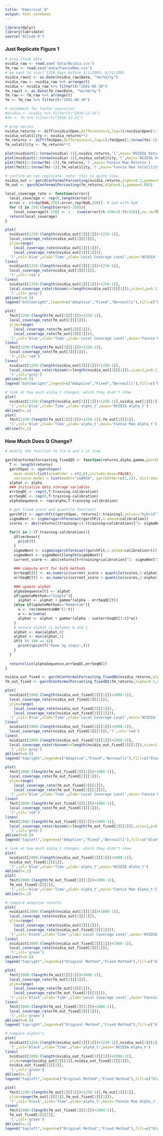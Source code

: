 ```yaml
---
title: "Empirical Q"
output: html_notebook
---
```


```r
library(dplyr)
library(lubridate)
source('ACCode.R')
```

### Just Replicate Figure 1

```r
# prep stock data
nvidia_raw <- read.csv('data/Nvidia.csv')
fm_raw <- read.csv('data/FannieMae.csv')
# we want to start 1250 days before 1/1/2005: 6/31/2001
nvidia_raw$t <- as.Date(nvidia_raw$Date, "%m/%d/%y")
nvidia_raw <- nvidia_raw %>% arrange(t) 
nvidia <- nvidia_raw %>% filter(t>"2001-06-30")
fm_raw$t <- as.Date(fm_raw$Date, "%m/%d/%y")
fm_raw <- fm_raw %>% arrange(t) 
fm <- fm_raw %>% filter(t>"2001-06-30")

# uncomment for faster execution
#nvidia <- nvidia %>% filter(t<"2010-12-31")
#fm <- fm %>% filter(t<"2010-12-31")

# prep series
nvidia_returns <- diff(nvidia$Open,differences=1,lag=1)/nvidia$Open[1:(nrow(nvidia)-1)]
nvidia_volatility <- nvidia_returns**2
fm_returns <- diff(fm$Open,differences=1,lag=1)/fm$Open[1:(nrow(fm)-1)]
fm_volatility <- fm_returns**2
```

```r
plot(nvidia$t[1:(nrow(nvidia)-1)],nvidia_returns,'l',main='NVIDIA Returns')
plot(nvidia$t[1:(nrow(nvidia)-1)],nvidia_volatility,'l',main='NVIDIA Volatility')
plot(fm$t[1:(nrow(fm)-1)],fm_returns,'l',main='Fannie Mae Returns')
plot(fm$t[1:(nrow(fm)-1)],fm_volatility,'l',main='Fannie Mae Volatility')
```


```r
# confirm we can replicate. note: this is quite slow
nvidia_out <- garchConformalForcasting(nvidia_returns,alpha=0.1,gamma=0.005)
fm_out <- garchConformalForcasting(fm_returns,alpha=0.1,gamma=0.005)
```


```r
local_coverage_rate <- function(error){
  local_coverage <- rep(0,length(error))
  error <- c(rep(NaN,250),error,rep(NaN,250))  # pad with NaN
  for (t in 250:(length(error)-250)){
    local_coverage[t-250] <- 1 - (sum(error[(t-250+1):(t+250)],na.rm=TRUE)/sum(!is.na(error[(t-250+1):(t+250)])))}
  return(local_coverage)
}

plot(
  nvidia$t[1250:(length(nvidia_out[2][[1]])+1250-1)],
  local_coverage_rate(nvidia_out[2][[1]]),
  ylim=range(
    local_coverage_rate(nvidia_out[2][[1]]),
    local_coverage_rate(nvidia_out[3][[1]])),
  'l',col='blue',xlab='Time',ylab='Local Coverage Level',main='NVIDIA')
lines(
  nvidia$t[1250:(length(nvidia_out[3][[1]])+1250-1)],
  local_coverage_rate(nvidia_out[3][[1]]),
  'l',col='red')
lines(
  nvidia$t[1250:(length(nvidia_out[3][[1]])+1250-1)],
  local_coverage_rate(rbinom(n=length(nvidia_out[3][[1]]),size=1,p=0.1)),
  'l',col='grey')
abline(h=0.9)
legend("bottomright",legend=c("Adaptive","Fixed","Bernoulli"),fill=c("blue","red","grey"))

plot(
  fm$t[1250:(length(fm_out[2][[1]])+1250-1)],
  local_coverage_rate(fm_out[2][[1]]),
  ylim=range(
    local_coverage_rate(fm_out[2][[1]]),
    local_coverage_rate(fm_out[3][[1]])),
  'l',col='blue',xlab='Time',ylab='Local Coverage Level',main='Fannie Mae')
lines(
  fm$t[1250:(length(fm_out[3][[1]])+1250-1)],
  local_coverage_rate(fm_out[3][[1]]),
  'l',col='red')
lines(
  nvidia$t[1250:(length(nvidia_out[3][[1]])+1250-1)],
  local_coverage_rate(rbinom(n=length(nvidia_out[3][[1]]),size=1,p=0.1)),
  'l',col='grey')
abline(h=0.9)
legend("bottomright",legend=c("Adaptive","Fixed","Bernoulli"),fill=c("blue","red","grey"))

# look at how much alpha_t changes, which they didn't show
plot(
  nvidia$t[1250:(length(nvidia_out[1][[1]])+1250-1)],nvidia_out[1][[1]],
  'l',col='blue',xlab='Time',ylab='alpha_t',main='NVIDIA Alpha_t')
abline(h=.1)
plot(
  fm$t[1250:(length(fm_out[1][[1]])+1250-1)],fm_out[1][[1]],
  'l',col='blue',xlab='Time',ylab='alpha_t',main='Fannie Mae Alpha_t')
abline(h=.1)
```

### How Much Does Q Change?

```r

# modify the function to fix Q and S in time

garchConformalForcasting_fixedQS <- function(returns,alpha,gamma,garchP=1,garchQ=1,training = 1000,calibration=1000,verbose=FALSE,updateMethod="Simple",momentumBW = 0.95){
  T <- length(returns)
  garchSpec <- ugarchspec(
    mean.model=list(armaOrder = c(0,0),include.mean=FALSE), 
    variance.model = list(model="sGARCH", garchOrder=c(1,1)), distribution.model="norm")
  alphat <- alpha
  ### Initialize data storage variables
  errSeqOC <- rep(0,T-training-calibration)
  errSeqNC <- rep(0,T-training-calibration)
  alphaSequence <- rep(alpha,T-training-calibration)

  # get fixed score and quantile function!
  garchFit <- ugarchfit(garchSpec, returns[1:training],solver="hybrid")
  sigmaNext <- sigma(ugarchforecast(garchFit,n.ahead=calibration))
  scores <- abs(returns[(training+1):(training+calibration)]^2- sigmaNext^2)/sigmaNext^2
  
  for(t in 1:(T-training-calibration)){
    if(verbose){
      print(t)
    }
    sigmaNext <- sigma(ugarchforecast(garchFit,n.ahead=calibration+t))
    sigmaNext <- sigmaNext[length(sigmaNext)]
    current_score <- abs(returns[t+training+calibration]^2- sigmaNext^2)/sigmaNext^2
    
    ### compute errt for both methods
    errSeqOC[t] <- as.numeric(current_score > quantile(scores,1-alphat))
    errSeqNC[t] <- as.numeric(current_score > quantile(scores,1-alpha))
    
    ### update alphat
    alphaSequence[t] <- alphat
    if(updateMethod=="Simple"){
      alphat <- alphat + gamma*(alpha - errSeqOC[t])
    }else if(updateMethod=="Momentum"){
      w <- rev(momentumBW^(1:t))
      w <- w/sum(w)
      alphat <- alphat + gamma*(alpha - sum(errSeqOC[1:t]*w))
    }
    # ensure alphat is between 0 and 1
    alphat <- max(alphat,0)
    alphat <- min(alphat,1)
    if(t %% 100 == 0){
      print(sprintf("Done %g steps",t))
    }
  }
  
  return(list(alphaSequence,errSeqOC,errSeqNC))
}
```

```r
nvidia_out_fixed <- garchConformalForcasting_fixedQS(nvidia_returns,alpha=0.1,gamma=0.005)
fm_out_fixed <- garchConformalForcasting_fixedQS(fm_returns,alpha=0.1,gamma=0.005)
```

```r
plot(
  nvidia$t[2000:(length(nvidia_out_fixed[2][[1]])+2000-1)],
  local_coverage_rate(nvidia_out_fixed[2][[1]]),
  ylim=range(
    local_coverage_rate(nvidia_out_fixed[2][[1]]),
    local_coverage_rate(nvidia_out_fixed[3][[1]])),
  'l',col='blue',xlab='Time',ylab='Local Coverage Level',main='NVIDIA')
lines(
  nvidia$t[2000:(length(nvidia_out_fixed[3][[1]])+2000-1)],
  local_coverage_rate(nvidia_out_fixed[3][[1]]),'l',col='red')
lines(
  nvidia$t[2000:(length(nvidia_out_fixed[3][[1]])+2000-1)],
  local_coverage_rate(rbinom(n=length(nvidia_out_fixed[3][[1]]),size=1,p=0.1)),
  'l',col='grey')
abline(h=0.9)
legend("topright",legend=c("Adaptive","Fixed","Bernoulli"),fill=c("blue","red","grey"))

plot(
  fm$t[2000:(length(fm_out_fixed[2][[1]])+2000-1)],
  local_coverage_rate(fm_out_fixed[2][[1]]),
  ylim=range(
    local_coverage_rate(fm_out_fixed[2][[1]]),
    local_coverage_rate(fm_out_fixed[3][[1]])),
  'l',col='blue',xlab='Time',ylab='Local Coverage Level',main='Fannie Mae')
lines(
  fm$t[2000:(length(fm_out_fixed[3][[1]])+2000-1)],
  local_coverage_rate(fm_out_fixed[3][[1]]),
  'l',col='red')
lines(
  fm$t[2000:(length(fm_out_fixed[3][[1]])+2000-1)],
  local_coverage_rate(rbinom(n=length(fm_out_fixed[3][[1]]),size=1,p=0.1)),
  'l',col='grey')
abline(h=0.9)
legend("topleft",legend=c("Adaptive","Fixed","Bernoulli"),fill=c("blue","red","grey"))

# look at how much alpha_t changes, which they didn't show
plot(
  nvidia$t[2000:(length(nvidia_out_fixed[1][[1]])+2000-1)],
  nvidia_out_fixed[1][[1]],
  'l',col='blue',xlab='Time',ylab='alpha_t',main='NVIDIA Alpha_t')
abline(h=.1)
plot(
  fm$t[2000:(length(fm_out_fixed[1][[1]])+2000-1)],
  fm_out_fixed[1][[1]],
  'l',col='blue',xlab='Time',ylab='alpha_t',main='Fannie Mae Alpha_t')
abline(h=.1)
```
```r
# compare adaptive results
plot(
  nvidia$t[2000:(length(nvidia_out[2][[1]])+2000-1)],
  local_coverage_rate(nvidia_out[2][[1]]),
  ylim=range(
    local_coverage_rate(nvidia_out[2][[1]]),
    local_coverage_rate(nvidia_out_fixed[2][[1]])),
  'l',col='black',xlab='Time',ylab='Local Coverage Level',main='NVIDIA')
lines(
  nvidia$t[2000:(length(nvidia_out_fixed[2][[1]])+2000-1)],
  local_coverage_rate(nvidia_out_fixed[2][[1]]),
  'l',col='green')
abline(h=0.9)
legend("topright",legend=c("Original Method","Fixed Method"),fill=c("black","green"))

plot(
  fm$t[2000:(length(fm_out[2][[1]])+2000-1)],
  local_coverage_rate(fm_out[2][[1]]),
  ylim=range(
    local_coverage_rate(fm_out[2][[1]]),
    local_coverage_rate(fm_out_fixed[2][[1]])),
  'l',col='black',xlab='Time',ylab='Local Coverage Level',main='Fannie Mae')
lines(
  fm$t[2000:(length(fm_out_fixed[2][[1]])+2000-1)],
  local_coverage_rate(fm_out_fixed[2][[1]]),
  'l',col='green')
abline(h=0.9)
legend("topright",legend=c("Original Method","Fixed Method"),fill=c("black","green"))

# compare alphat's
plot(
  nvidia$t[1250:(length(nvidia_out[1][[1]])+1250-1)],nvidia_out[1][[1]],
  'l',col='black',xlab='Time',ylab='alpha_t',main='NVIDIA Alpha_t')
lines(
  nvidia$t[2000:(length(nvidia_out_fixed[1][[1]])+2000-1)],
  ylim=range(nvidia_out[1][[1]],nvidia_out_fixed[1][[1]]),
  nvidia_out_fixed[1][[1]],
  'l',col='green')
abline(h=.1)
legend("topleft",legend=c("Original Method","Fixed Method"),fill=c("black","green"))

plot(
  fm$t[1250:(length(fm_out[1][[1]])+1250-1)],fm_out[1][[1]],
  ylim=range(fm_out[1][[1]],fm_out_fixed[1][[1]]),
  'l',col='black',xlab='Time',ylab='alpha_t',main='Fannie Mae Alpha_t')
lines(
  fm$t[2000:(length(fm_out_fixed[1][[1]])+2000-1)],
  fm_out_fixed[1][[1]],
  'l',col='green')
abline(h=.1)
legend("topleft",legend=c("Original Method","Fixed Method"),fill=c("black","green"))

```



